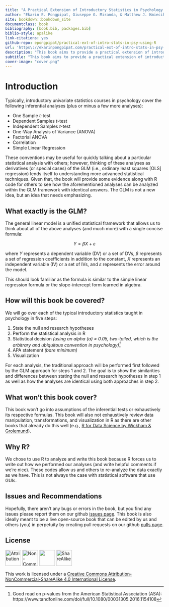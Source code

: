 ```yaml
---
title: "A Practical Extension of Introductory Statistics in Psychology using R"
author: "Ekarin E. Pongpipat, Giuseppe G. Miranda, & Matthew J. Kmiecik"
site: bookdown::bookdown_site
documentclass: book
bibliography: [book.bib, packages.bib]
biblio-style: apalike
link-citations: yes
github-repo: epongpipat/practical-ext-of-intro-stats-in-psy-using-R
url: 'https\://ekarinpongpipat.com/practical-ext-of-intro-stats-in-psy-using-R/'
description: "This book aims to provide a practical extension of introductory statistics typically taught in psychology into the general linear model (GLM) using R."
subtitle: "This book aims to provide a practical extension of introductory statistics typically taught in psychology into the general linear model (GLM) using R."
cover-image: "cover.png"
---
```


# Introduction

Typically, introductory univariate statistics courses in psychology cover the following inferential analyses (plus or minus a few more analyses):

* One Sample *t*-test
* Dependent Samples *t*-test
* Independent Samples *t*-test
* One-Way Analysis of Variance (ANOVA)
* Factorial ANOVA
* Correlation
* Simple Linear Regression

These conventions may be useful for quickly talking about a particular statistical analysis with others; however, thinking of these analyses as derivatives (or special cases) of the GLM (i.e., ordinary least squares [OLS] regression) lends itself to understanding more advanced statistical techniques. Given that, the book will provide some evidence along with R code for others to see how the aforementioned analyses can be analyzed within the GLM framework with identical answers. The GLM is not a new idea, but an idea that needs emphasizing.

## What exactly is the GLM?
The general linear model is a unified statistical framework that allows us to think about all of the above analyses (and much more) with a single concise formula:

$$Y = \beta X + \varepsilon$$

where $Y$ represents a dependent variable (DV) or a set of DVs, $\beta$ represents a set of regression coefficients in addition to the constant, $X$ represents an independent variable (IV) or a set of IVs, and $\varepsilon$ represents the error around the model.

This should look familiar as the formula is similar to the simple linear regression formula or the slope-intercept form learned in algebra.

## How will this book be covered?
We will go over each of the typical introductory statistics taught in psychology in five steps:

1. State the null and research hypotheses
2. Perform the statistical analysis in R
3. Statistical decision *(using an alpha ($\alpha$) = 0.05, two-tailed, which is the arbitrary and ubiquitous convention in psychology)[^1]*
4. APA statement *(bare minimum)*
5. Visualization

For each analysis, the traditional approach will be performed first followed by the GLM approach for steps 1 and 2. The goal is to show the similarities and differences between stating the null and research hypotheses in step 1 as well as how the analyses are identical using both approaches in step 2.

## What won't this book cover?
This book won't go into assumptions of the inferential tests or exhaustively its respective formulas.
This book will also not exhaustively review data manipulation, transformations, and visualization in R as there are other books that already do this well (e.g., <a href="http://r4ds.had.co.nz/" target="_blank">R for Data Science by Wickham & Grolemund</a>).

[^1]: Good read on p-values from the American Statistical Association (ASA): https://www.tandfonline.com/doi/full/10.1080/00031305.2016.1154108

## Why R?
We chose to use R to analyze and write this book because R forces us to write out how we performed our analyses (and write helpful comments if we're nice). These codes allow us and others to re-analyze the data exactly as we have. This is not always the case with statistical software that use GUIs.

## Issues and Recommendations

Hopefully, there aren't any bugs or errors in the book, but you find any issues please report them on our github <a href="https://github.com/epongpipat/practical-ext-of-intro-stats-in-psy-using-R/issues" target="_blank">issues page</a>. This book is also ideally meant to be a live open-source book that can be edited by us and others (you) in perpetuity by creating pull requests on our github <a href="https://github.com/epongpipat/practical-ext-of-intro-stats-in-psy-using-R/pulls" target="_blank">pulls page</a>. 

## License

<img src="https://mirrors.creativecommons.org/presskit/icons/cc.xlarge.png" width="50px" alt="Attribution"> <img src="https://mirrors.creativecommons.org/presskit/icons/by.xlarge.png" width="50px" alt="Non-Commericial"> <img src="https://mirrors.creativecommons.org/presskit/icons/nc.xlarge.png" width="50px"> <img src="https://mirrors.creativecommons.org/presskit/icons/sa.xlarge.png" width="50px" alt="ShareAlike">

This work is licensed under a <a rel="license" href="http://creativecommons.org/licenses/by-nc-sa/4.0/">Creative Commons Attribution-NonCommercial-ShareAlike 4.0 International License</a>.